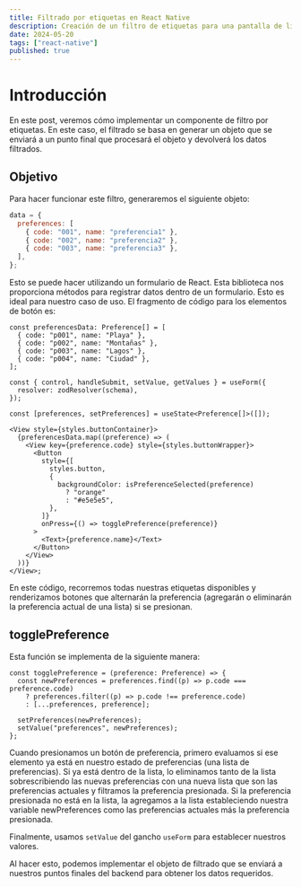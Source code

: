```yaml
---
title: Filtrado por etiquetas en React Native
description: Creación de un filtro de etiquetas para una pantalla de lista de lugares en React Native.
date: 2024-05-20
tags: ["react-native"]
published: true
---
```


# Introducción

En este post, veremos cómo implementar un componente de filtro por etiquetas. En este caso, el filtrado se basa en generar un objeto que se enviará a un punto final que procesará el objeto y devolverá los datos filtrados.

## Objetivo

Para hacer funcionar este filtro, generaremos el siguiente objeto:

```js
data = {
  preferences: [
    { code: "001", name: "preferencia1" },
    { code: "002", name: "preferencia2" },
    { code: "003", name: "preferencia3" },
  ],
};
```

Esto se puede hacer utilizando un formulario de React. Esta biblioteca nos proporciona métodos para registrar datos dentro de un formulario. Esto es ideal para nuestro caso de uso.
El fragmento de código para los elementos de botón es:

```tsx
const preferencesData: Preference[] = [
  { code: "p001", name: "Playa" },
  { code: "p002", name: "Montañas" },
  { code: "p003", name: "Lagos" },
  { code: "p004", name: "Ciudad" },
];

const { control, handleSubmit, setValue, getValues } = useForm({
  resolver: zodResolver(schema),
});

const [preferences, setPreferences] = useState<Preference[]>([]);

<View style={styles.buttonContainer}>
  {preferencesData.map((preference) => (
    <View key={preference.code} style={styles.buttonWrapper}>
      <Button
        style={[
          styles.button,
          {
            backgroundColor: isPreferenceSelected(preference)
              ? "orange"
              : "#e5e5e5",
          },
        ]}
        onPress={() => togglePreference(preference)}
      >
        <Text>{preference.name}</Text>
      </Button>
    </View>
  ))}
</View>;
```

En este código, recorremos todas nuestras etiquetas disponibles y renderizamos botones que alternarán la preferencia (agregarán o eliminarán la preferencia actual de una lista) si se presionan.

## togglePreference

Esta función se implementa de la siguiente manera:

```tsx
const togglePreference = (preference: Preference) => {
  const newPreferences = preferences.find((p) => p.code === preference.code)
    ? preferences.filter((p) => p.code !== preference.code)
    : [...preferences, preference];

  setPreferences(newPreferences);
  setValue("preferences", newPreferences);
};
```

Cuando presionamos un botón de preferencia, primero evaluamos si ese elemento ya está en nuestro estado de preferencias (una lista de preferencias). Si ya está dentro de la lista, lo eliminamos tanto de la lista sobrescribiendo las nuevas preferencias con una nueva lista que son las preferencias actuales y filtramos la preferencia presionada. Si la preferencia presionada no está en la lista, la agregamos a la lista estableciendo nuestra variable newPreferences como las preferencias actuales más la preferencia presionada.

Finalmente, usamos `setValue` del gancho `useForm` para establecer nuestros valores.

Al hacer esto, podemos implementar el objeto de filtrado que se enviará a nuestros puntos finales del backend para obtener los datos requeridos.
